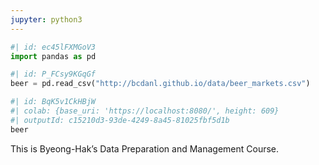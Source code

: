 ```yaml
---
jupyter: python3
---
```



```python
#| id: ec45lFXMGoV3
import pandas as pd
```

```python
#| id: P_FCsy9KGqGf
beer = pd.read_csv("http://bcdanl.github.io/data/beer_markets.csv")
```

```python
#| id: BqK5v1CkHBjW
#| colab: {base_uri: 'https://localhost:8080/', height: 609}
#| outputId: c15210d3-93de-4249-8a45-81025fbf5d1b
beer
```

This is Byeong-Hak's Data Preparation and Management Course.
